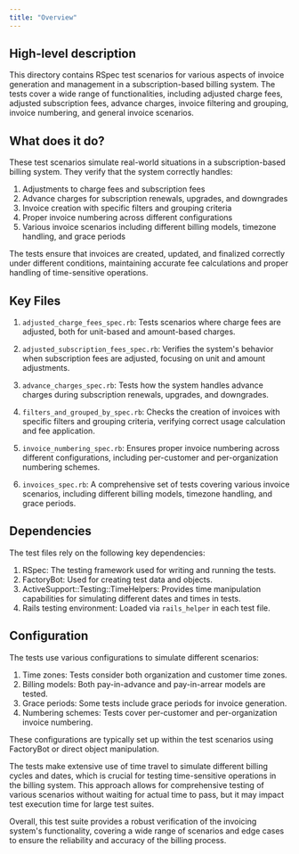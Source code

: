 ```yaml
---
title: "Overview"
---
```


## High-level description
This directory contains RSpec test scenarios for various aspects of invoice generation and management in a subscription-based billing system. The tests cover a wide range of functionalities, including adjusted charge fees, adjusted subscription fees, advance charges, invoice filtering and grouping, invoice numbering, and general invoice scenarios.

## What does it do?
These test scenarios simulate real-world situations in a subscription-based billing system. They verify that the system correctly handles:

1. Adjustments to charge fees and subscription fees
2. Advance charges for subscription renewals, upgrades, and downgrades
3. Invoice creation with specific filters and grouping criteria
4. Proper invoice numbering across different configurations
5. Various invoice scenarios including different billing models, timezone handling, and grace periods

The tests ensure that invoices are created, updated, and finalized correctly under different conditions, maintaining accurate fee calculations and proper handling of time-sensitive operations.

## Key Files

1. `adjusted_charge_fees_spec.rb`: Tests scenarios where charge fees are adjusted, both for unit-based and amount-based charges.

2. `adjusted_subscription_fees_spec.rb`: Verifies the system's behavior when subscription fees are adjusted, focusing on unit and amount adjustments.

3. `advance_charges_spec.rb`: Tests how the system handles advance charges during subscription renewals, upgrades, and downgrades.

4. `filters_and_grouped_by_spec.rb`: Checks the creation of invoices with specific filters and grouping criteria, verifying correct usage calculation and fee application.

5. `invoice_numbering_spec.rb`: Ensures proper invoice numbering across different configurations, including per-customer and per-organization numbering schemes.

6. `invoices_spec.rb`: A comprehensive set of tests covering various invoice scenarios, including different billing models, timezone handling, and grace periods.

## Dependencies
The test files rely on the following key dependencies:

1. RSpec: The testing framework used for writing and running the tests.
2. FactoryBot: Used for creating test data and objects.
3. ActiveSupport::Testing::TimeHelpers: Provides time manipulation capabilities for simulating different dates and times in tests.
4. Rails testing environment: Loaded via `rails_helper` in each test file.

## Configuration
The tests use various configurations to simulate different scenarios:

1. Time zones: Tests consider both organization and customer time zones.
2. Billing models: Both pay-in-advance and pay-in-arrear models are tested.
3. Grace periods: Some tests include grace periods for invoice generation.
4. Numbering schemes: Tests cover per-customer and per-organization invoice numbering.

These configurations are typically set up within the test scenarios using FactoryBot or direct object manipulation.

The tests make extensive use of time travel to simulate different billing cycles and dates, which is crucial for testing time-sensitive operations in the billing system. This approach allows for comprehensive testing of various scenarios without waiting for actual time to pass, but it may impact test execution time for large test suites.

Overall, this test suite provides a robust verification of the invoicing system's functionality, covering a wide range of scenarios and edge cases to ensure the reliability and accuracy of the billing process.